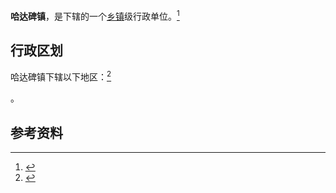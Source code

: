 {{中国乡级行政区|21/03/23/107/000}}

'''哈达碑镇'''，是{{PRC admin/fullname|21/03/23/107/000|3}}下辖的一个[[乡镇|乡镇]]级行政单位。<ref>{{PRC admin/ref sgc|{{PRC admin/parent|21/03/23/107/000}}}}</ref>

== 行政区划 ==

哈达碑镇下辖以下地区：<ref>{{PRC admin/ref sgc|21/03/23/107/000}}</ref>

{{PRC admin/children|21/03/23/107/000}}。

== 参考资料 ==

{{reflist}}

{{行政区划小作品}}
{{PRC admin/navcat|21/03/23/107/000}}